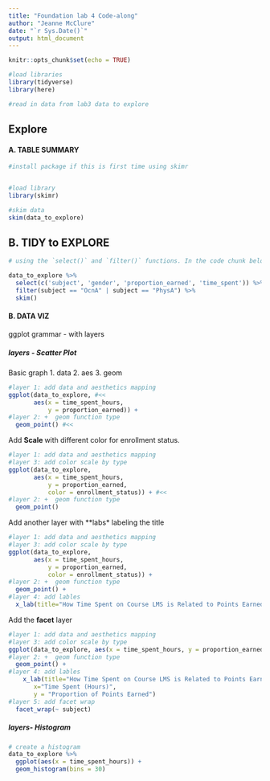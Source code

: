 ```yaml
---
title: "Foundation lab 4 Code-along"
author: "Jeanne McClure"
date: "`r Sys.Date()`"
output: html_document
---
```


```r
knitr::opts_chunk$set(echo = TRUE)
```

```r
#load libraries
library(tidyverse)
library(here)

#read in data from lab3 data to explore

```



## Explore



#### A. TABLE SUMMARY
```r
#install package if this is first time using skimr


#load library
library(skimr)

#skim data
skim(data_to_explore)

```

## B. TIDY to EXPLORE
```r
# using the `select()` and `filter()` functions. In the code chunk below,look at descriptive for just `proportion_earned` , `time_spent` and `gender`, but only for the "OcnA" and "PhysA" subjects.

data_to_explore %>% 
  select(c('subject', 'gender', 'proportion_earned', 'time_spent')) %>% 
  filter(subject == "OcnA" | subject == "PhysA") %>%
  skim()
```


#### B. DATA VIZ

ggplot grammar - with layers



##### layers - Scatter Plot

Basic graph 
1. data
2. aes
3. geom

```r
#layer 1: add data and aesthetics mapping 
ggplot(data_to_explore, #<<
       aes(x = time_spent_hours, 
           y = proportion_earned)) +
#layer 2: +  geom function type
  geom_point() #<<
```

Add **Scale ** with different color for enrollment status.

```r
#layer 1: add data and aesthetics mapping 
#layer 3: add color scale by type
ggplot(data_to_explore, 
       aes(x = time_spent_hours, 
           y = proportion_earned,
           color = enrollment_status)) + #<<
#layer 2: +  geom function type
  geom_point()
```


Add another layer with **labs* labeling the title
```r
#layer 1: add data and aesthetics mapping 
#layer 3: add color scale by type
ggplot(data_to_explore, 
       aes(x = time_spent_hours, 
           y = proportion_earned,
           color = enrollment_status)) +
#layer 2: +  geom function type
  geom_point() +
#layer 4: add lables
  x_lab(title="How Time Spent on Course LMS is Related to Points Earned in the Course", x="Time Spent (Hours)", y = "MProportion of Points Earned")
```


Add the **facet** layer
```r
#layer 1: add data and aesthetics mapping 
#layer 3: add color scale by type
ggplot(data_to_explore, aes(x = time_spent_hours, y = proportion_earned, color = enrollment_status)) +
#layer 2: +  geom function type
  geom_point() +
#layer 4: add lables
    x_lab(title="How Time Spent on Course LMS is Related to Points Earned in the Course", 
       x="Time Spent (Hours)",
       y = "Proportion of Points Earned")
#layer 5: add facet wrap
  facet_wrap(~ subject) 
```




##### layers- Histogram
```r
# create a histogram
data_to_explore %>% 
  ggplot(aes(x = time_spent_hours)) +
  geom_histogram(bins = 30)

```

